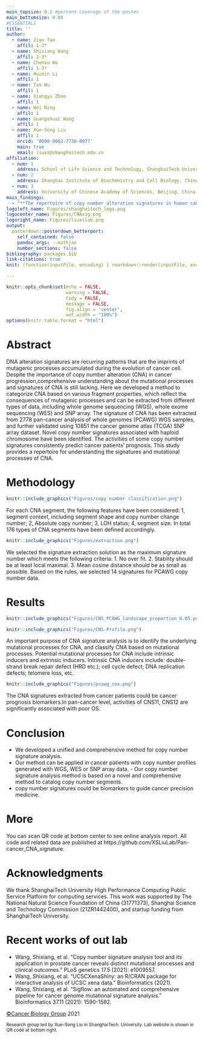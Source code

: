 ```yaml
---
main_topsize: 0.2 #percent coverage of the poster
main_bottomsize: 0.09
#ESSENTIALS
title: ''
author:
  - name: Ziyu Tao
    affil: 1-3*
  - name: Shixiang Wang
    affil: 1-3*
  - name: Chenxu Wu
    affil: 1-3*
  - name: Huimin Li
    affil: 1
  - name: Tao Wu
    affil: 1
  - name: Xiangyu Zhao
    affil: 1
  - name: Wei Ning
    affil: 1
  - name: Guangshuai Wang
    affil: 1
  - name: Xue-Song Liu
    affil: 1
    orcid: '0000-0002-7736-0077'
    main: true
    email: liuxs@shanghaitech.edu.cn
affiliation:
  - num: 1
    address: School of Life Science and Technology, ShanghaiTech University, Shanghai 201203, China
  - num: 2
    address: Shanghai Institute of Biochemistry and Cell Biology, Chinese Academy of Sciences, Shanghai, China
  - num: 3
    address: University of Chinese Academy of Sciences, Beijing, China
main_findings:
  - "**The repertoire of copy number alteration signatures in human cancer**"
logoleft_name: Figures/shanghaitech_logo.png
logocenter_name: Figures/CNAsig.png
logoright_name: Figures/liuxslab.png
output: 
  posterdown::posterdown_betterport:
    self_contained: false
    pandoc_args: --mathjax
    number_sections: false
bibliography: packages.bib
link-citations: true
knit: (function(inputFile, encoding) { rmarkdown::render(inputFile, encoding = encoding, output_file = file.path(dirname(inputFile), 'index.html')) })

---
```


```r
knitr::opts_chunk$set(echo = FALSE,
                      warning = FALSE,
                      tidy = FALSE,
                      message = FALSE,
                      fig.align = 'center',
                      out.width = "100%")
options(knitr.table.format = "html") 
```

# Abstract

DNA alteration signatures are recurring patterns that are the imprints of mutagenic processes accumulated during the evolution of cancer cell. Despite the importance of copy number alteration (CNA) in cancer progression,comprehensive understanding about the mutational processes and signatures of CNA is still lacking. Here we developed a method to categorize CNA based on various fragment properties, which reflect the consequences of mutagenic processes and can be extracted from different types of data, including whole genome sequencing (WGS), whole exome sequencing (WES) and SNP array. The signature of CNA has been extracted from 2778 pan-cancer analysis of whole genomes (PCAWG) WGS samples, and further validated using 10851 the cancer genome atlas (TCGA) SNP array dataset. Novel copy number signatures associated with haploid chromosome have been identified. The activities of some copy number signatures consistently predict cancer patients’ prognosis. This study provides a repertoire for understanding the signatures and mutational processes of CNA.


# Methodology 


```r
knitr::include_graphics("Figures/copy number classification.png")
```

For each CNA segment, the following features have been considered: 1, segment context, including segment shape and copy number change number; 2, Absolute copy number; 3, LOH status; 4, segment size. In total 176 types of CNA segments have been defined accordingly. 

```r
knitr::include_graphics("Figures/extraction.png")
```
We selected the signature extraction solution as the maximum signature number which meets the following criteria:
1.	No over fit.
2.	Stability should be at least local maximal.
3.	Mean cosine distance should be as small as possible.
Based on the rules, we selected 14 signatures for PCAWG copy number data.

# Results

```r
knitr::include_graphics("Figures/CNS_PCAWG_landscape_proportion_0.05.png")
```

```r
knitr::include_graphics("Figures/CNS-Profile.png")
```

An important purpose of CNA signature analysis is to identify the underlying mutational processes for CNA, and classify CNA based on mutational processes. Potential mutational processes for CNA include intrinsic inducers and extrinsic inducers. Intrinsic CNA inducers include: double-strand break repair defect (HRD etc.); cell cycle defect; DNA replication defects; telomere loss, etc. 

```r
knitr::include_graphics("Figures/pcawg_cox.png")
```

The CNA signatures extracted from cancer patients could be cancer prognosis biomarkers.In pan-cancer level, activities of CNS11, CNS12 are significantly associated with poor OS.


# Conclusion

- We developed a unified and comprehensive method for copy number signature analysis. 
- Our method can be applied in cancer patients with copy number profiles generated with WGS, WES or SNP array data. - Our copy number signature analysis method is based on a novel and comprehensive method to catalog copy number segments.
- copy number signatures could be biomarkers to guide cancer precision medicine. 

# More
You can scan QR code at bottom center to see online analysis report. All code and related data are published at https://github.com/XSLiuLab/Pan-cancer_CNA_signature.

# Acknowledgments

We thank ShanghaiTech University High Performance Computing Public Service Platform for computing services. This work was supported by The National Natural Science Foundation of China (31771373), Shanghai Science and Technology Commission (21ZR1442400), and startup funding from ShanghaiTech University. 

# Recent works of out lab

- Wang, Shixiang, et al. "Copy number signature analysis tool and its application in prostate cancer reveals distinct mutational processes and clinical outcomes." PLoS genetics 17.5 (2021): e1009557.
- Wang, Shixiang, et al. "UCSCXenaShiny: an R/CRAN package for interactive analysis of UCSC xena data." Bioinformatics (2021).
- Wang, Shixiang, et al. "Sigflow: an automated and comprehensive pipeline for cancer genome mutational signature analysis." Bioinformatics 37.11 (2021): 1590-1592.

[©Cancer Biology Group](https://github.com/XSLiuLab/) 2021

<small>Research group led by Xue-Song Liu in ShanghaiTech. University. Lab website is shown in QR code at bottom right.</small>

